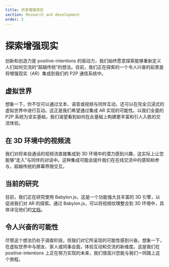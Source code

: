 ```yaml
---
title: 共享增强现实
section: Research and development
order: 3
---
```



# 探索增强现实
<NLevelAnalytics />

创新和创造力是 positive-intentions 的驱动力，我们始终愿意探索能够重新定义人们如何交流的“超越传统”的想法。目前，我们正在探索的一个令人兴奋的前景是将增强现实（AR）集成到我们的 P2P 通信系统中。

## 虚拟世界

想象一下，你不仅可以通过文本、语音或视频与同伴互动，还可以在完全沉浸式的虚拟世界中进行互动。这正是我们希望通过集成 AR 实现的可能性。以我们全面的 P2P 系统为坚实基础，我们渴望看到如何在此基础上构建更丰富和引人入胜的交流体验。

## 在 3D 环境中的视频流

我们对将来自通话的视频流直接集成到 3D 环境中的潜力感到兴趣，这实际上让您能够“走入”与同伴的对话中。这种集成可能会提升我们在在线交流中的感知和参与，超越传统的屏幕界限交互。

## 当前的研究

目前，我们正在研究使用 Babylon.js，这是一个功能强大且丰富的 3D 引擎，以促进我们对 AR 的探索。通过 Babylon.js，可以将视频纹理整合到 3D 环境中，具体详见他们的[文档](https://doc.babylonjs.com/features/featuresDeepDive/materials/using/videoTexture)。

## 令人兴奋的可能性

尽管这个想法仍处于调查阶段，但我们对它所呈现的可能性感到兴奋。想象一下，在虚拟世界中与朋友、家人或同事会面，体验互动和交流的新维度。这是我们在 positive-intentions 上正在努力实现的未来，我们很高兴您能与我们一同踏上这个旅程。
